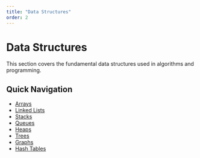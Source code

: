 ```yaml
---
title: "Data Structures"
order: 2
---
```


# Data Structures

This section covers the fundamental data structures used in algorithms and programming.

## Quick Navigation

- [Arrays](arrays.qmd)
- [Linked Lists](linked-lists.qmd)
- [Stacks](stacks.qmd)
- [Queues](queue.qmd)
- [Heaps](heaps.qmd)
- [Trees](trees.qmd)
- [Graphs](graphs.qmd)
- [Hash Tables](hash-tables.qmd)